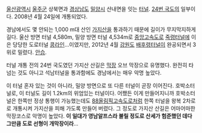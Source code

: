 [[울산광역시]] [[울주군]] 상북면과 [[경상남도]] [[밀양시]] 산내면을 잇는 [[터널]]. [[24번 국도]]의 일부이다. 2008년 4월 24일에 개통되었다.

경남에서도 몇 안되는 1,000 m대 산인 [[가지산]]을 통과하기 때문에 길이가 무지막지하게 길다. 울산 방면 터널 4,580m, 밀양 방면 터널 4,534m로 [[중앙고속도로]] [[죽령터널]]에 이은 당당한 도로터널 [[콩라인]]...이였지만, 2012년 4월 [[강원도]] [[배후령터널]]이 완공되면서 3위로 밀렸다. [[안습]].

터널 개통 전의 24번 국도였던 가지산 산길은 [[막장]] 오브 막장으로 유명했다. 완전히 타넘는 것도 아니고 석남터널을 통과함에도 경남에서는 매우 악명 높았다.

이 터널 혼자 있는 것이 아니라, 밀양 방면으로 또 다른 터널이 곧장 이어진다. 호박소터널로, 이 터널도 길이 1.2km의 위엄있는 터널이다. 어쨌든 이게 만들어지니까 호박소터널은 한쪽만 정상 통행이 가능했는데도 [[88올림픽고속도로]]처럼 한쪽 터널을 왕복 2차로로 개통시켜 가지산을 피해 가도록 만들어 버렸다. 그 정도로 가지산 산길은 어마어마한 막장코스로 악명이 높았다. '''이 일대가 영남알프스라 불릴 정도로 산세가 험준했던 데다 그만큼 도로 선형이 개막장이라'''... 
